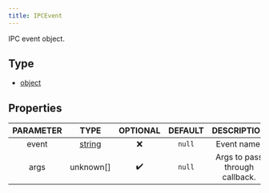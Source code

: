 ```yaml
---
title: IPCEvent
---
```


IPC event object.

## Type
- [object](https://developer.mozilla.org/en-US/docs/Web/JavaScript/Reference/Global_Objects/Object)

## Properties

| PARAMETER | TYPE | OPTIONAL | DEFAULT | DESCRIPTION |
| :-------: | :--: | :------: | :-----: | :---------: |
| event | [string](https://developer.mozilla.org/en-US/docs/Web/JavaScript/Reference/Global_Objects/String) |  ❌   | `null`  | Event name. |
| args | unknown[] |  ✔️   | `null`  | Args to pass through callback. |